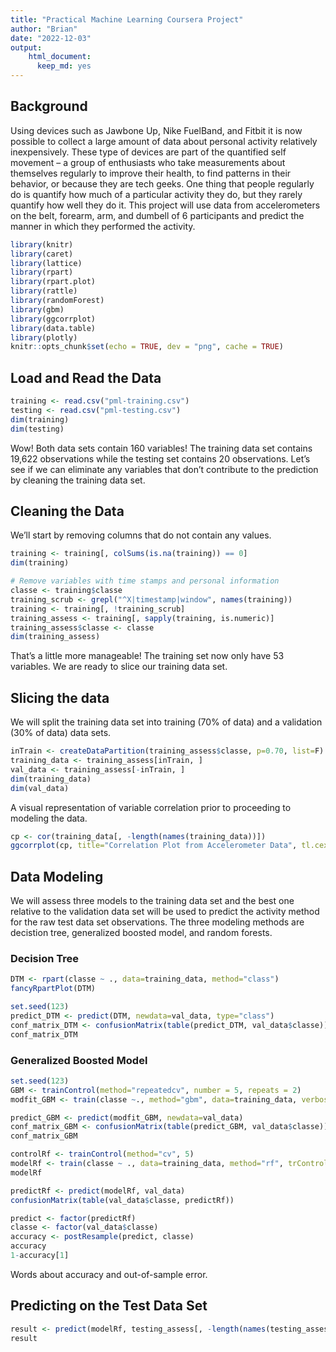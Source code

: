 ---
title: "Practical Machine Learning Coursera Project"
author: "Brian"
date: "2022-12-03"
output: 
    html_document: 
      keep_md: yes
---
## Background
Using devices such as Jawbone Up, Nike FuelBand, and Fitbit it is now possible to collect a large amount of data about personal activity relatively inexpensively. These type of devices are part of the quantified self movement – a group of enthusiasts who take measurements about themselves regularly to improve their health, to find patterns in their behavior, or because they are tech geeks. One thing that people regularly do is quantify how much of a particular activity they do, but they rarely quantify how well they do it. This project will use data from accelerometers on the belt, forearm, arm, and dumbell of 6 participants and predict the manner in which they performed the activity. 

```{r setup, echo=TRUE, message=FALSE}
library(knitr)
library(caret)
library(lattice)
library(rpart)
library(rpart.plot)
library(rattle)
library(randomForest)
library(gbm)
library(ggcorrplot)
library(data.table)
library(plotly)
knitr::opts_chunk$set(echo = TRUE, dev = "png", cache = TRUE)
```

## Load and Read the Data
```{r Load and Read the Data}
training <- read.csv("pml-training.csv")
testing <- read.csv("pml-testing.csv")
dim(training)
dim(testing)
```
Wow! Both data sets contain 160 variables!  The training data set contains 19,622 observations while the testing set contains 20 observations.  Let's see if we can eliminate any variables that don't contribute to the prediction by cleaning the training data set.

## Cleaning the Data
We'll start by removing columns that do not contain any values.
```{r Remove_NA_Columns}
training <- training[, colSums(is.na(training)) == 0]
dim(training)
```

```{r Remove_Timestamps}
# Remove variables with time stamps and personal information
classe <- training$classe
training_scrub <- grepl("^X|timestamp|window", names(training))
training <- training[, !training_scrub]
training_assess <- training[, sapply(training, is.numeric)]
training_assess$classe <- classe
dim(training_assess)
```
That's a little more manageable!  The training set now only have 53 variables.  We are ready to slice our training data set.

## Slicing the data
We will split the training data set into training (70% of data) and a validation (30% of data) data sets.
```{r Slice_the_Training_Data_Set}
inTrain <- createDataPartition(training_assess$classe, p=0.70, list=F)
training_data <- training_assess[inTrain, ]
val_data <- training_assess[-inTrain, ]
dim(training_data)
dim(val_data)
```

A visual representation of variable correlation prior to proceeding to modeling the data.
```{r Correlation_Plot}
cp <- cor(training_data[, -length(names(training_data))])
ggcorrplot(cp, title="Correlation Plot from Accelerometer Data", tl.cex=6)
```




## Data Modeling
We will assess three models to the training data set and the best one relative to the validation data set will be used to predict the activity method for the raw test data set observations. The three modeling methods are decistion tree, generalized boosted model, and random forests.

### Decision Tree
```{r Decision_Tree_Matrix}
DTM <- rpart(classe ~ ., data=training_data, method="class")
fancyRpartPlot(DTM)
```

```{r Predict_with_DTM_Model}
set.seed(123)
predict_DTM <- predict(DTM, newdata=val_data, type="class")
conf_matrix_DTM <- confusionMatrix(table(predict_DTM, val_data$classe))
conf_matrix_DTM
```

### Generalized Boosted Model
```{r Predict_with_GBM_Model}
set.seed(123)
GBM <- trainControl(method="repeatedcv", number = 5, repeats = 2)
modfit_GBM <- train(classe ~., method="gbm", data=training_data, verbose=FALSE)

predict_GBM <- predict(modfit_GBM, newdata=val_data)
conf_matrix_GBM <- confusionMatrix(table(predict_GBM, val_data$classe))
conf_matrix_GBM
```

```{r RF_Model}
controlRf <- trainControl(method="cv", 5)
modelRf <- train(classe ~ ., data=training_data, method="rf", trControl=controlRf, ntree=250)
modelRf
```




```{r Predict_with_RF_Model}
predictRf <- predict(modelRf, val_data)
confusionMatrix(table(val_data$classe, predictRf))

predict <- factor(predictRf) 
classe <- factor(val_data$classe)
accuracy <- postResample(predict, classe)
accuracy
1-accuracy[1]
```
Words about accuracy and out-of-sample error.

## Predicting on the Test Data Set
```{r Results}
result <- predict(modelRf, testing_assess[, -length(names(testing_assess))])
result
```






